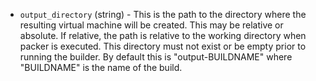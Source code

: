 <!-- Code generated from the comments of the OutputConfig struct in builder/parallels/common/output_config.go; DO NOT EDIT MANUALLY -->

-   `output_directory` (string) - This is the path to the directory where the
    resulting virtual machine will be created. This may be relative or absolute.
    If relative, the path is relative to the working directory when packer
    is executed. This directory must not exist or be empty prior to running
    the builder. By default this is "output-BUILDNAME" where "BUILDNAME" is the
    name of the build.
    
